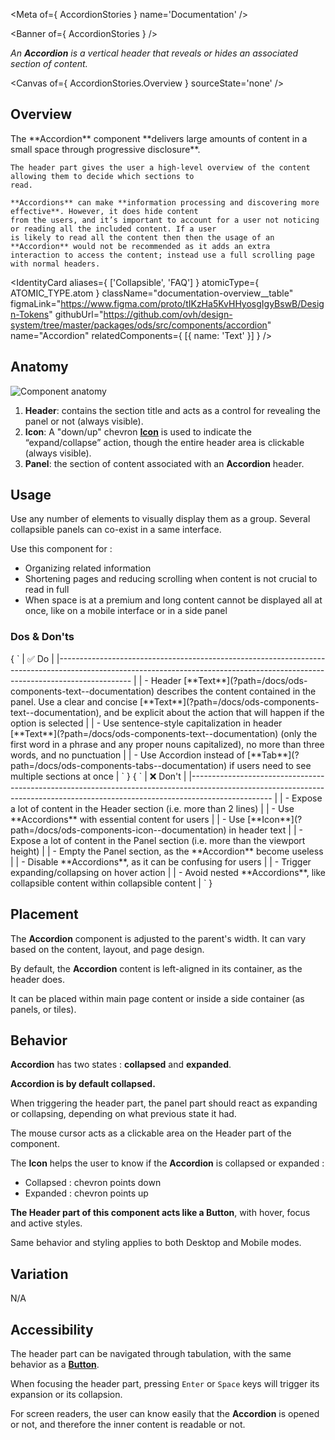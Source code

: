 
<Meta of={ AccordionStories } name='Documentation' />

<Banner of={ AccordionStories } />

_An **Accordion** is a vertical header that reveals or hides an associated section of content._

<Canvas of={ AccordionStories.Overview } sourceState='none' />

## Overview

<div className="documentation-overview">
  <div>
    The **Accordion** component **delivers large amounts of content in a small space through progressive disclosure**.

    The header part gives the user a high-level overview of the content allowing them to decide which sections to
    read.

    **Accordions** can make **information processing and discovering more effective**. However, it does hide content
    from the users, and it’s important to account for a user not noticing or reading all the included content. If a user
    is likely to read all the content then then the usage of an **Accordion** would not be recommended as it adds an extra
    interaction to access the content; instead use a full scrolling page with normal headers.
  </div>

  <IdentityCard aliases={ ['Collapsible', 'FAQ'] }
                atomicType={ ATOMIC_TYPE.atom }
                className="documentation-overview__table"
                figmaLink="https://www.figma.com/proto/tIKzHa5KvHHyosgIgyBswB/Design-Tokens"
                githubUrl="https://github.com/ovh/design-system/tree/master/packages/ods/src/components/accordion"
                name="Accordion"
                relatedComponents={ [{ name: 'Text' }] } />
</div>

## Anatomy

![Component anatomy](components/accordion/anatomy.png "Component anatomy")
  1. **Header**: contains the section title and acts as a control for revealing the panel or not (always visible).
  2. **Icon**: A "down/up" chevron [**Icon**](?path=/docs/ods-components-icon--documentation) is used to indicate the “expand/collapse” action, though the entire header area is clickable (always visible).
  3. **Panel**: the section of content associated with an **Accordion** header.

## Usage

Use any number of elements to visually display them as a group.
Several collapsible panels can co-exist in a same interface.

Use this component for :
* Organizing related information
* Shortening pages and reducing scrolling when content is not crucial to read in full
* When space is at a premium and long content cannot be displayed all at once, like on a mobile interface or in a side panel

### Dos & Don'ts

<Markdown className="documentation-do-table">
  { `
| ✅ Do                                                                                                                                                                                                                                                                                            |
|------------------------------------------------------------------------------------------------------------------------------------------------------------------------------                                                                                                                  |
| - Header [**Text**](?path=/docs/ods-components-text--documentation) describes the content contained in the panel. Use a clear and concise [**Text**](?path=/docs/ods-components-text--documentation), and be explicit about the action that will happen if the option is selected |
| - Use sentence-style capitalization in header [**Text**](?path=/docs/ods-components-text--documentation) (only the first word in a phrase and any proper nouns capitalized), no more than three words, and no punctuation                                                                |
| - Use Accordion instead of [**Tab**](?path=/docs/ods-components-tabs--documentation) if users need to see multiple sections at once                                                                                                                                                  |
` }
</Markdown>

<Markdown className="documentation-dont-table">
  { `
| ❌ Don't                                                                                                                                                                          |
|-------------------------------------------------------------------------------------------------------------------------------------------------------------------------------- |
| - Expose a lot of content in the Header section (i.e. more than 2 lines)                                                                                                         |
| - Use **Accordions** with essential content for users                                                                                                                            |
| - Use [**Icon**](?path=/docs/ods-components-icon--documentation) in header text                                                                                   |
| - Expose a lot of content in the Panel section (i.e. more than the viewport height)                                                                                              |
| - Empty the Panel section, as the **Accordion** become useless                                                                                                                   |
| - Disable **Accordions**, as it can be confusing for users                                                                                                                       |
| - Trigger expanding/collapsing on hover action                                                                                                                                   |
| - Avoid nested **Accordions**, like collapsible content within collapsible content                                                                                               |
` }
</Markdown>

## Placement

The **Accordion** component is adjusted to the parent's width. It can vary based on the content, layout, and page design.

By default, the **Accordion** content is left-aligned in its container, as the header does.

It can be placed within main page content or inside a side container (as panels, or tiles).

## Behavior

**Accordion** has two states : **collapsed** and **expanded**.

**Accordion is by default collapsed.**

When triggering the header part, the panel part should react as expanding or collapsing, depending on what previous
state it had.

The mouse cursor acts as a clickable area on the Header part of the component.

The **Icon** helps the user to know if the **Accordion** is collapsed or expanded :
  * Collapsed : chevron points down
  * Expanded : chevron points up

**The Header part of this component acts like a Button**, with hover, focus and active styles.

Same behavior and styling applies to both Desktop and Mobile modes.

## Variation

N/A

## Accessibility

The header part can be navigated through tabulation, with the same behavior as a [**Button**](?path=/docs/ods-components-button--documentation).

When focusing the header part, pressing `Enter` or `Space` keys will trigger its expansion or its collapsion.

For screen readers, the user can know easily that the **Accordion** is opened or not, and therefore the inner content is readable or not.

